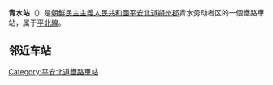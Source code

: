 {{unreferenced|time=2015-02-19T13:45:36+00:00}}
{{朝鮮半島車站資訊
|公司色 = blue
|文字色 = 
|站名 = 青水站
|圖片 = 巡道工出品 Photo by Xundaogong 青水站 - panoramio.jpg
|pxl = 
|圖片說明 =
|前一站 = [[富丰站|富丰]]
|前一站距離 = 6.8
|後一站距離 = 
|後一站 = 
|所屬路線 = [[平北線|平北線]]
|距離 = 120.5
|起點站 = [[定州青年站|定州青年]]
|諺文 = 청수역
|朝鮮漢字 = 靑水驛
|文觀部式 = Cheongsu-yeok
|馬-賴式 = Ch'ŏngsu-yŏk
|副站名 = 
|車站編號 = 
|停站路線數 = 
|所屬公司 = [[朝鮮民主主義人民共和國鐵道省|朝鮮民主主義人民共和國鐵道省]]
|所在地 =[[平安北道|平安北道]][[朔州郡|朔州郡]]青水劳动者区
|車站構造 = 地面车站
|月台配置 = 
|啟用年月日 =
|廢站年月日 = 
|上下車人次 = 
|統計年度 = 
|轉車 = 
|備註 = 
|全寬備註 = 
}}

'''青水站'''（{{lang-ko|청수역}}）是[[朝鮮民主主義人民共和國|朝鮮民主主義人民共和國]][[平安北道|平安北道]][[朔州郡|朔州郡]]青水劳动者区的一個鐵路車站，属于[[平北線|平北線]]。

==邻近车站==
{{start rail box|[[朝鮮铁路|朝鮮铁路]]}}
{{s-inop|[[富豐站|富豐站]]}}
{{s-line|[[平北線|平北線]]}}
{{s-inop|[[上河口站|上河口站]]|接[[中國鐵路|中國鐵路]][[鳳上綫|鳳上綫]]}}
{{end box}} 

{{朝鲜铁路小作品}}

{{平北線}}

[[Category:平安北道鐵路車站|Category:平安北道鐵路車站]]